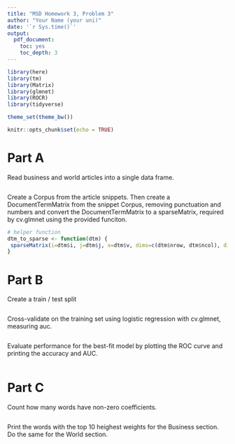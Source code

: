 ```yaml
---
title: "MSD Homework 3, Problem 3"
author: "Your Name (your uni)"
date: '`r Sys.time()`'
output:
  pdf_document:
    toc: yes
    toc_depth: 3
---
```


```r
library(here)
library(tm)
library(Matrix)
library(glmnet)
library(ROCR)
library(tidyverse)

theme_set(theme_bw())

knitr::opts_chunk$set(echo = TRUE)
```

# Part A

Read business and world articles into a single data frame.

```r

```

Create a Corpus from the article snippets. Then create a DocumentTermMatrix from the snippet Corpus, removing punctuation and numbers and convert the DocumentTermMatrix to a sparseMatrix, required by cv.glmnet using the provided funciton.

```r

# helper function
dtm_to_sparse <- function(dtm) {
 sparseMatrix(i=dtm$i, j=dtm$j, x=dtm$v, dims=c(dtm$nrow, dtm$ncol), dimnames=dtm$dimnames)
}

```


# Part B

Create a train / test split

```r

```

Cross-validate on the training set using logistic regression with cv.glmnet, measuring auc.

```r

```

Evaluate performance for the best-fit model by plotting the ROC curve and printing the accuracy and AUC.

```r

```

# Part C

Count how many words have non-zero coefficients.

```r

```

Print the words with the top 10 heighest weights for the Business section. Do the same for the World section.


```r

```


